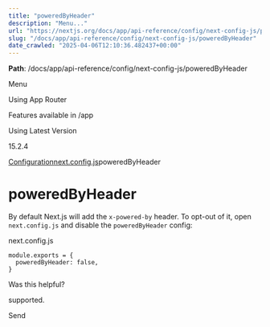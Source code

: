---
title: "poweredByHeader"
description: "Menu..."
url: "https://nextjs.org/docs/app/api-reference/config/next-config-js/poweredByHeader"
slug: "/docs/app/api-reference/config/next-config-js/poweredByHeader"
date_crawled: "2025-04-06T12:10:36.482437+00:00"
---

**Path**: /docs/app/api-reference/config/next-config-js/poweredByHeader

Menu

Using App Router

Features available in /app

Using Latest Version

15.2.4

[Configuration](/docs/app/api-reference/config)[next.config.js](/docs/app/api-reference/config/next-config-js)poweredByHeader

# poweredByHeader

By default Next.js will add the `x-powered-by` header. To opt-out of it, open `next.config.js` and disable the `poweredByHeader` config:

next.config.js

```
module.exports = {
  poweredByHeader: false,
}
```

Was this helpful?

supported.

Send